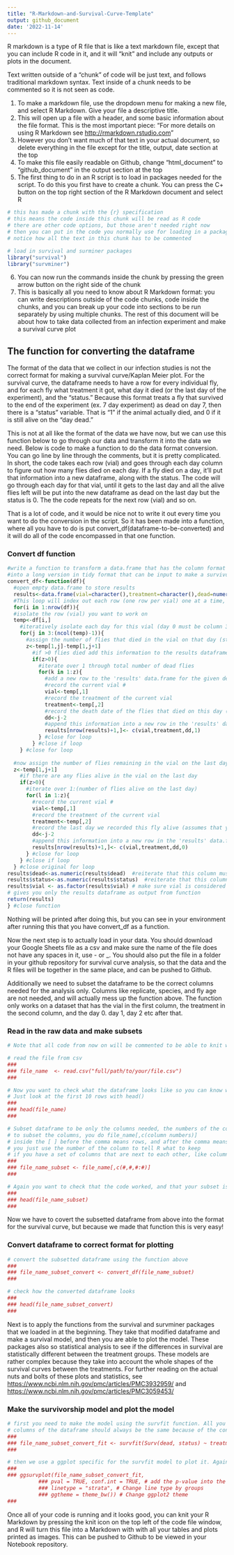 ```yaml
---
title: "R-Markdown-and-Survival-Curve-Template"
output: github_document
date: '2022-11-14'
---
```


R markdown is a type of R file that is like a text markdown file, except that you can include R code in it, and it will "knit" and include any outputs or plots in the document. 

Text written outside of a "chunk" of code will be just text, and follows traditional markdown syntax. Text inside of a chunk needs to be commented so it is not seen as code. 

1. To make a markdown file, use the dropdown menu for making a new file, and select R Markdown. Give your file a descriptive title. 
2. This will open up a file with a header, and some basic information about the file format. This is the most important piece: "For more details on using R Markdown see <http://rmarkdown.rstudio.com>"
3. However you don't want much of that text in your actual document, so delete everything in the file except for the title, output, date section at the top 
4. To make this file easily readable on Github, change "html_document" to "github_document" in the output section at the top 
5. The first thing to do in an R script is to load in packages needed for the script. To do this you first have to create a chunk. You can press the C+ button on the top right section of the R Markdown document and select R 

```r
# this has made a chunk with the {r} specification 
# this means the code inside this chunk will be read as R code 
# there are other code options, but those aren't needed right now 
# then you can put in the code you normally use for loading in a package in this space 
# notice how all the text in this chunk has to be commented 

# load in survival and surminer packages 
library("survival")
library("survminer")
```

6. You can now run the commands inside the chunk by pressing the green arrow button on the right side of the chunk 
7. This is basically all you need to know about R Markdown format: you can write descriptions outside of the code chunks, code inside the chunks, and you can break up your code into sections to be run separately by using multiple chunks. The rest of this document will be about how to take data collected from an infection experiment and make a survival curve plot 


## The function for converting the dataframe 

The format of the data that we collect in our infection studies is not the correct format for making a survival curve/Kaplan Meier plot. For the survival curve, the dataframe needs to have a row for every individual fly, and for each fly what treatment it got, what day it died (or the last day of the experiment), and the "status." Because this format treats a fly that survived to the end of the experiment (ex. 7 day experiment) as dead on day 7, then there is a "status" variable. That is "1" if the animal actually died, and 0 if it is still alive on the "day dead." 

This is not at all like the format of the data we have now, but we can use this function below to go through our data and transform it into the data we need. Below is code to make a function to do the data format conversion. You can go line by line through the comments, but it is pretty complicated. In short, the code takes each row (vial) and goes through each day column to figure out how many flies died on each day. If a fly died on a day, it'll put that information into a new dataframe, along with the status. The code will go through each day for that vial, until it gets to the last day and all the alive flies left will be put into the new dataframe as dead on the last day but the status is 0. The the code repeats for the next row (vial) and so on. 

That is a lot of code, and it would be nice not to write it out every time you want to do the conversion in the script. So it has been made into a function, where all you have to do is put convert_df(dataframe-to-be-converted) and it will do all of the code encompassed in that one function.

### Convert df function

```r
#write a function to transform a data.frame that has the column format 'vial | treatment | D0 | D1 | D2...', with one row for each vial
#into a long version in tidy format that can be input to make a survivorship curve
convert_df<-function(df){
  #open empty data.frame to store results
  results<-data.frame(vial=character(),treatment=character(),dead=numeric(),status=numeric())
  #This loop will index out each row (one row per vial) one at a time, transform it into long format (one row per fly), and add the information to the empty data.frame called results
  for(i in 1:nrow(df)){
  #isolate the row (vial) you want to work on
  temp<-df[i,]
    #iteratively isolate each day for this vial (day 0 must be column 3, day 1 column 4, etc.). Loop stops the column before the last day
    for(j in 3:(ncol(temp)-1)){
      #assign the number of flies that died in the vial on that day (starting with day 1) to the variable 'z'
      z<-temp[1,j]-temp[1,j+1]
        #if >0 flies died add this information to the results dataframe
        if(z>0){
          #iterate over 1 through total number of dead flies
          for(k in 1:z){
            #add a new row to the 'results' data.frame for the given dead fly, specifying vial #, treatment, day died, and
            #record the current vial #
            vial<-temp[,1]
            #record the treatment of the current vial
            treatment<-temp[,2]
            #record the death date of the flies that died on this day (assumes that your input DF starts with day 0 in column 3)
            dd<-j-2
            #append this information into a new row in the 'results' data.frame, and add a '1' in the 4th column to indicate mortality
            results[nrow(results)+1,]<- c(vial,treatment,dd,1)
          } #close for loop
        } #close if loop
    } #close for loop
  
  #now assign the number of flies remaining in the vial on the last day (value in the last column of the row) to the variable 'z'
  z<-temp[1,j+1]
    #if there are any flies alive in the vial on the last day
    if(z>0){
      #iterate over 1:(number of flies alive on the last day)
      for(l in 1:z){
        #record the current vial #
        vial<-temp[,1]
        #record the treatment of the current vial
        treatment<-temp[,2]
        #record the last day we recorded this fly alive (assumes that your input DF starts with day 0 in column 3)
        dd<-j-2
        #append this information into a new row in the 'results' data.frame, and add a '0' in the 4th column to indicate that the fly made it to the end of the experiment
        results[nrow(results)+1,]<- c(vial,treatment,dd,0)
      } #close for loop
    } #close if loop
  } #close original for loop
results$dead<-as.numeric(results$dead)  #reiterate that this column must be class numeric
results$status<-as.numeric(results$status)  #reiterate that this column must be class numeric
results$vial <- as.factor(results$vial) # make sure vial is considered a factor
# gives you only the results dataframe as output from function 
return(results) 
} #close function

```

Nothing will be printed after doing this, but you can see in your environment after running this that you have convert_df as a function. 

Now the next step is to actually load in your data. You should download your Google Sheets file as a csv and make sure the name of the file does not have any spaces in it, use - or _. You should also put the file in a folder in your github repository for survival curve analysis, so that the data and the R files will be together in the same place, and can be pushed to Github. 

Additionally we need to subset the dataframe to be the correct columns needed for the analysis only. Columns like replicate, species, and fly age are not needed, and will actually mess up the function above. The function only works on a dataset that has the vial in the first column, the treatment in the second column, and the day 0. day 1, day 2 etc after that. 

### Read in the raw data and make subsets
```r
# Note that all code from now on will be commented to be able to knit with R Markdown. If your code doesn't work, the program will not knit it. Because this code is examples, it doesn't actually run. Delete the three hashes ### before the actual line of code and modify it with your own code

# read the file from csv
###
### file_name  <- read.csv("full/path/to/your/file.csv")
###

# Now you want to check what the dataframe looks like so you can know what columns you need to keep 
# Just look at the first 10 rows with head()
###
### head(file_name)
###

# Subset dataframe to be only the columns needed, the numbers of the columns can be different for each dataset depending on what information you record 
# to subset the columns, you do file_name[,c(column numbers)]
# inside the [ ] before the comma means rows, and after the comma means columns
# you just use the number of the column to tell R what to keep 
# if you have a set of columns that are next to each other, like columns 9 through 12, you can represent that as 9:12
###
### file_name_subset <- file_name[,c(#,#,#:#)]
###

# Again you want to check that the code worked, and that your subset is the columns you actually wanted 
###
### head(file_name_subset)
###

```


Now we have to covert the subsetted dataframe from above into the format for the survival curve, but because we made that function this is very easy! 

### Convert dataframe to correct format for plotting 
```r
# convert the subsetted dataframe using the function above 
###
### file_name_subset_convert <- convert_df(file_name_subset)
###

# check how the converted dataframe looks 
###
### head(file_name_subset_convert)
###
```

Next is to apply the functions from the survival and survminer packages that we loaded in at the beginning. They take that modified dataframe and make a survival model, and then you are able to plot the model. These packages also so statistical analysis to see if the differences in survival are statistically different between the treatment groups. These models are rather complex because they take into account the whole shapes of the survival curves between the treatments. For further reading on the actual nuts and bolts of these plots and statistics, see <https://www.ncbi.nlm.nih.gov/pmc/articles/PMC3932959/> and <https://www.ncbi.nlm.nih.gov/pmc/articles/PMC3059453/>

### Make the survivorship model and plot the model
```r
# first you need to make the model using the survfit function. All you have to do is add in the name of the dataframe, the names of the 
# columns of the dataframe should always be the same because of the convert function we used 
###
### file_name_subset_convert_fit <- survfit(Surv(dead, status) ~ treatment, data=file_name_subset_convert)
###

# then we use a ggplot specific for the survfit model to plot it. Again the only thing you need to add in is the name of your model
###
### ggsurvplot(file_name_subset_convert_fit,
          ### pval = TRUE, conf.int = TRUE, # add the p-value into the graph
          ### linetype = "strata", # Change line type by groups
          ### ggtheme = theme_bw()) # Change ggplot2 theme
###
```


Once all of your code is running and it looks good, you can knit your R Markdown by pressing the knit icon on the top left of the code file window, and R will turn this file into a Markdown with with all your tables and plots printed as images. This can be pushed to Github to be viewed in your Notebook repository. 